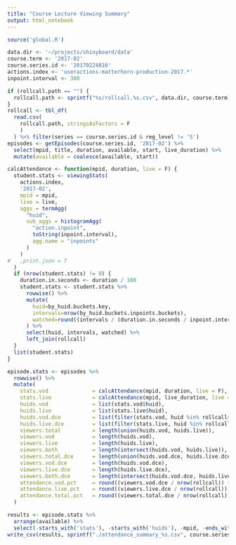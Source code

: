 ```yaml
---
title: "Course Lecture Viewing Summary"
output: html_notebook
---
```


```r
source('global.R')

data.dir <- '~/projects/shinyboard/data'
course.term <- '2017-02'
course.series.id <- '20170224816'
actions.index <- 'useractions-matterhorn-production-2017.*'
inpoint.interval <- 300
```

```r
if (rollcall.path == "") {
  rollcall.path <- sprintf("%s/rollcall.%s.csv", data.dir, course.term)
}
rollcall <- tbl_df(
  read.csv(
    rollcall.path, stringsAsFactors = F
    )
  ) %>% filter(series == course.series.id & reg_level != 'S')
episodes <- getEpisodes(course.series.id, '2017-02') %>% 
  select(mpid, title, duration, available, start, live_duration) %>%
  mutate(available = coalesce(available, start))
```

```r

calcAttendance <- function(mpid, duration, live = F) {
  student.stats <- viewingStats(
    actions.index, 
    '2017-02', 
    mpid = mpid, 
    live = live,
    aggs = termAgg(
      "huid", 
      sub_aggs = histogramAgg(
        "action.inpoint", 
        toString(inpoint.interval), 
        agg.name = "inpoints"
      )
    )
#   ,print.json = T
  )
  if (nrow(student.stats) != 0) {
    duration.in.seconds <- duration / 100
    student.stats <- student.stats %>% 
      rowwise() %>% 
      mutate(
        huid=by_huid.buckets.key,
        intervals=nrow(by_huid.buckets.inpoints.buckets),
        watched=round((intervals / (duration.in.seconds / inpoint.interval)) * 100)
      ) %>%
      select(huid, intervals, watched) %>%
      left_join(rollcall)
  }
  list(student.stats)
}

```

```r
episode.stats <- episodes %>% 
  rowwise() %>% 
  mutate(
    stats.vod              = calcAttendance(mpid, duration, live = F),
    stats.live             = calcAttendance(mpid, live_duration, live = T),
    huids.vod              = list(stats.vod$huid),
    huids.live             = list(stats.live$huid),
    huids.vod.dce          = list(filter(stats.vod, huid %in% rollcall$huid)$huid),
    huids.live.dce         = list(filter(stats.live, huid %in% rollcall$huid)$huid),
    viewers.total          = length(union(huids.vod, huids.live)),
    viewers.vod            = length(huids.vod),
    viewers.live           = length(huids.live),
    viewers.both           = length(intersect(huids.vod, huids.live)),
    viewers.total.dce      = length(union(huids.vod.dce, huids.live.dce)),
    viewers.vod.dce        = length(huids.vod.dce),
    viewers.live.dce       = length(huids.live.dce),
    viewers.both.dce       = length(intersect(huids.vod.dce, huids.live.dce)),
    attendance.vod.pct     = round((viewers.vod.dce / nrow(rollcall)) * 100),
    attendance.live.pct    = round((viewers.live.dce / nrow(rollcall)) * 100),
    attendance.total.pct   = round((viewers.total.dce / nrow(rollcall)) * 100)
  )
```

```r
results <- episode.stats %>%
  arrange(available) %>%
  select(-starts_with('stats'), -starts_with('huids'), -mpid, -ends_with('duration'), -start) 
write_csv(results, sprintf("./attendance_summary_%s.csv", course.series.id))
```


